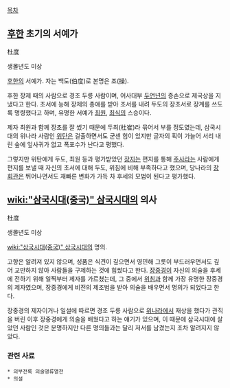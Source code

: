 [[목차]]
== [[후한]] 초기의 서예가 ==
杜度

생몰년도 미상

[[후한]]의 서예가. 자는 백도(伯度)로 본명은 조(操).

후한 장제 때의 사람으로 경조 두릉 사람이며, 어사대부 [[두연년]]의 증손으로 제국상을 지냈다고 한다. 초서에 능해 장제의 총애를 받아 조서를 내려 두도의 장초서로 장계를 쓰도록 명령했다고 하며, 유명한 서예가 [[최원]], [[최식]]의 스승이다. 

제자 최원과 함께 장초를 잘 썼기 때문에 두최(杜崔)라 묶어서 부를 정도였는데, 삼국시대의 위나라 사람인 [[위탄]]은 걸출하면서도 굳센 힘이 있지만 글자의 획이 가늘어 서리 내린 숲에 잎사귀가 없고 폭포수가 난다고 평했다.

그렇지만 위탄에게 두도, 최원 등과 평가받았던 [[장지]]는 편지를 통해 [[주사]]라는 사람에게 편지를 보낼 때 자신의 초서에 대해 두도, 위침에 비해 부족하다고 했으며, 당나라의 [[장회관]]은 뛰어나면서도 재빠른 변화가 가득 차 후세의 모범이 된다고 평가했다.

== [[wiki:"삼국시대(중국)" 삼국시대]]의 의사 ==
杜度

생몰년도 미상

[[wiki:"삼국시대(중국)" 삼국시대]]의 명의.

고향은 알려져 있지 않으며, 성품은 식견이 깊으면서 영민해 그릇이 부드러우면서도 깊어 교만하지 않아 사람들을 구제하는 것에 힘썼다고 한다. [[장중경]]이 자신의 의술을 후세에 전하기 위해 일찍부터 제자를 가르쳤는데, 그 중에서 [[위침]]과 함께 가장 유명한 장중경의 제자였으며, 장중경에게 비전의 제조범을 받아 의술을 배우면서 명의가 되었다고 한다. 

장중경의 제자이거나 일설에 따르면 경조 두릉 사람으로 [[위]]나라에서 재상을 했다가 관직을 버린 이후 장중경에게 의술을 배웠다고 하는 얘기가 있으며, 이 때문에 삼국시대에 살았던 사람인 것은 분명하지만 다른 명의들과는 달리 저서를 남겼는지 조차 알려지지 않았다.

=== 관련 사료 ===
 * 의부전록 의술명류열전
 * 의설

